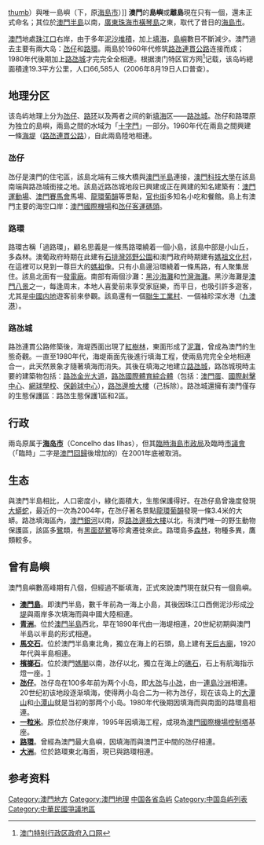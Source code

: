 {{更新|time=2019-02-04T15:48:58+00:00}}
[[file:Administrative_Division_of_Macau_SAR.png|thumb]]）與唯一島嶼（下，原[[海島市|海島市]]）]]
'''澳門'''的'''島嶼'''或'''離島'''現在只有一個，還未正式命名；其位於[[澳門半島|澳門半島]]以南，[[廣東|廣東]][[珠海市|珠海市]][[橫琴島|橫琴島]]之東，取代了昔日的[[海島市|海島市]]。

[[澳門|澳門]]地處[[珠江口|珠江口]]右岸，由于多年[[連島沙洲|泥沙堆積]]，加上[[澳門填海|填海]]，[[島嶼|島嶼]]數目不斷減少。澳門過去主要有兩大岛：[[氹仔|氹仔]]和[[路環|路環]]。兩島於1960年代修筑[[路氹連貫公路|路氹連貫公路]]连接而成；1980年代後期加上[[路氹城|路氹城]]才完完全全相連。根据澳门特区官方网<ref>[http://www.gov.mo/egi/Portal/rkw/public/view/showcomp.jsp?id=InfoShowTemp&docid=c373e9ffcf36ebf28f7a2ccd30c97aff 澳门特别行政区政府入口网]{{dead link|date=2018年1月 |bot=InternetArchiveBot |fix-attempted=yes }}</ref>记载，该岛屿總面積達19.3平方公里，人口66,585人（2006年8月19日人口普查）。

== 地理分区 ==
该岛屿地理上分为[[氹仔|氹仔]]、[[路环|路环]]以及两者之间的新[[填海|填海]]区——[[路氹城|路氹城]]。氹仔和路環原为独立的島嶼，兩島之間的水域为「[[十字門|十字門]]」一部分。1960年代在兩島之間興建一條[[海堤|海堤]]（[[路氹連貫公路|路氹連貫公路]]），自此兩島陸地相連。

===氹仔===
{{main|氹仔}}
氹仔是澳門的住宅區，該島北端有三條大橋與[[澳門半島|澳門半島]]連接，[[澳門科技大學|澳門科技大學]]在該島南端與路氹城銜接之地。該島近路氹城地段已興建或正在興建的知名建築有：[[澳門運動場|澳門運動場]]、[[澳門賽馬會|澳門賽馬會]]馬場、[[龍環葡韻|龍環葡韻]]等景點，[[官也街|官也街]]多知名小吃和餐館。島上有澳門主要的海空口岸：[[澳門國際機場|澳門國際機場]]和[[氹仔客運碼頭|氹仔客運碼頭]]。

===路環===
{{main|路環}}
路環古稱「過路環」，顧名思義是一條馬路環繞着一個小島，該島中部是小山丘，多森林。澳葡政府時期在此建有[[石排灣郊野公園|石排灣郊野公園]]和澳門政府時期建有[[媽祖文化村|媽祖文化村]]，在這裡可以見到一尊巨大的[[媽祖|媽祖]]像。只有小島邊沿環繞着一條馬路，有人聚集居住。該島北面有一[[澳門發電廠|發電廠]]。南部有兩個沙灘：[[黑沙海灘|黑沙海灘]]和[[竹灣海灘|竹灣海灘]]。黑沙海灘是[[澳門八景|澳門八景]]之一，每逢周末，本地人喜愛前來享受家庭樂，而平日，也吸引許多遊客，尤其是[[中國内地|中國内地]]遊客前來參觀。該島還有一個[[聯生工業村|聯生工業村]]、一個袖珍深水港（[[九澳港|九澳港]]）。

===路氹城===
{{main|路氹城}}
路氹連貫公路修築後，海堤西面出現了[[紅樹林|紅樹林]]，東面形成了[[泥灘|泥灘]]，曾成為澳門的生態奇觀。一直至1980年代，海堤兩面先後進行填海工程，使兩島完完全全地相連合一，此天然景象才隨著填海而消失。其後在填海之地建立[[路氹城|路氹城]]，路氹城現時主要的建築物包括：[[路氹金光大道|路氹金光大道]]，[[路氹國際體育綜合體|路氹國際體育綜合體]]（包括：[[澳門蛋|澳門蛋]]、[[國際射擊中心|國際射擊中心]]、[[網球學校|網球學校]]、[[保齡球中心|保齡球中心]]），[[路氹邊檢大樓|路氹邊檢大樓]]（己拆除）。路氹城還擁有澳門僅存的生態保護區：路氹生態保護1區和2區。

== 行政 ==
兩岛原属于'''[[海岛市|海岛市]]'''（Concelho das Ilhas），但其[[臨時海島市政局|臨時海島市政局]]及臨時[[海島市議會|市議會]] （「臨時」二字是[[澳門回歸|澳門回歸]]後增加的）在2001年底被取消。

==生态==
與澳門半島相比，人口密度小，綠化面積大，生態保護得好。在氹仔島曾幾度發現[[蟒蛇|大蟒蛇]]，最近的一次為2004年，在氹仔著名景點[[龍環葡韻|龍環葡韻]]發現一條3.4米的大蟒。路氹填海區內，[[澳門銀河|澳門銀河]]以南，原[[路氹邊檢大樓|路氹邊檢大樓]]以北，有澳門唯一的野生動物保護區，該區多[[鷺|鷺]]類，有[[黑面琵鷺|黑面琵鷺]]等珍禽遷徙來此。路環島多[[森林|森林]]，物種多異，鷹類較多。

==曾有島嶼==
澳門島嶼數高峰期有八個，但經過不斷填海，正式來說澳門現在就只有一個島嶼。
*'''[[澳門半島|澳門島]]'''。即澳門半島，數千年前為一海上小島，其後因珠江口西側泥沙形成[[亞馬喇土腰|沙堤]]與兩岸多次填海而與中國大陸相連。
*'''[[青洲_(澳門)|青洲]]'''。位於[[澳門半島|澳門半島]]西北，早在1890年代由一海堤相連，20世紀初期與澳門半島以半島的形式相連。
*'''[[馬交石山|馬交石]]'''。位於澳門半島東北角，獨立在海上的石頭，島上建有[[天后古廟|天后古廟]]，1920年代與半島相連。
*'''[[檳榔石礁|檳榔石]]'''。位於澳門[[媽閣|媽閣]]以南，氹仔以北，獨立在海上的[[礁石|礁石]]，石上有航海指示燈一座。[http://www.macaudata.com/upload_files/book/830/p-49.html] {{Wayback|url=http://www.macaudata.com/upload_files/book/830/p-49.html |date=20190522183837 }}
*'''[[氹仔|氹仔]]'''。氹仔岛在100多年前为两个小岛，即[[大氹|大氹]]与[[小氹|小氹]]，由一[[連島沙洲|連島沙洲]]相連。20世纪初该地段逐渐填海，使得两小岛合二为一称为氹仔，现在该岛上的[[大潭山|大潭山]]和[[小潭山|小潭山]]就是当初的那两个小岛。1980年代後期因填海而與南面的路環島相連。
*'''[[一粒米|一粒米]]'''。原位於氹仔東岸，1995年因填海工程，成現為[[澳門國際機場|澳門國際機場]][[塔台|控制塔]]基座。
*'''[[路環|路環]]'''。曾經為澳門最大島嶼，因填海而與澳門正中間的氹仔相連。
*'''[[大洲_(澳門)|大洲]]'''。位於路環東北海面，現已與路環相連。

== 参考资料 ==
{{Reflist|2}}

{{澳门行政区划}}
{{太平洋岛屿}}
{{亚洲题目|岛屿列表}}
{{Authority control}}
[[Category:澳門地方|Category:澳門地方]]
[[Category:澳門地理|Category:澳門地理]]
[[Category:中国各省岛屿|]]
[[Category:中国岛屿列表|Category:中国岛屿列表]]
[[Category:中華民國爭議地區|Category:中華民國爭議地區]]